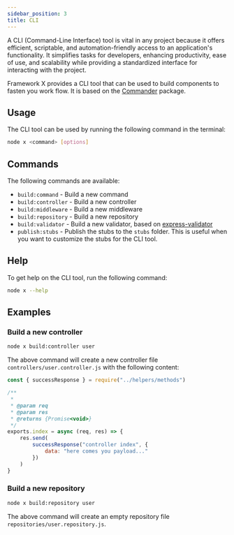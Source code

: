 ```yaml
---
sidebar_position: 3
title: CLI
---
```



A CLI (Command-Line Interface) tool is vital in any project because it offers efficient, scriptable, and automation-friendly access to an application's functionality. It simplifies tasks for developers, enhancing productivity, ease of use, and scalability while providing a standardized interface for interacting with the project.

Framework X provides a CLI tool that can be used to build components to fasten you work flow. It is based on the [Commander](https://www.npmjs.com/package/commander) package.

## Usage

The CLI tool can be used by running the following command in the terminal:

```bash
node x <command> [options]
```

## Commands

The following commands are available:

-   `build:command` - Build a new command
-   `build:controller` - Build a new controller
-   `build:middleware` - Build a new middleware
-   `build:repository` - Build a new repository
-   `build:validator` - Build a new validator, based on [express-validator](https://express-validator.github.io/docs/)
-   `publish:stubs` - Publish the stubs to the `stubs` folder. This is useful when you want to customize the stubs for the CLI tool.

## Help

To get help on the CLI tool, run the following command:

```bash
node x --help
```

## Examples

### Build a new controller

```bash
node x build:controller user
```

The above command will create a new controller file `controllers/user.controller.js` with the following content:

```js
const { successResponse } = require("../helpers/methods")

/**
 *
 * @param req
 * @param res
 * @returns {Promise<void>}
 */
exports.index = async (req, res) => {
    res.send(
        successResponse("controller index", {
            data: "here comes you payload..."
        })
    )
}
```

### Build a new repository

```bash
node x build:repository user
```

The above command will create an empty repository file `repositories/user.repository.js`.

<Support />
